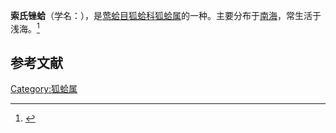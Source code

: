 {{Speciesbox
| name = 索氏锉蛤
| image = 
| image_width = 
| genus = Lima
| species = sowerbyi
| authority = Deshayes
}}
'''索氏锉蛤'''（学名：''{{lang|la|Lima sowerbyi}}''），是[[莺蛤目|莺蛤目]][[狐蛤科|狐蛤科]][[狐蛤属|狐蛤属]]的一种。主要分布于[[南海|南海]]，常生活于浅海。<ref>{{cite web|url=http://shell.sinica.edu.tw/chinese/shellbase_detail.php?science_no=7358|title=国际贝库：索氏锉蛤|publisher=台湾贝类资料库|accessdate=2009-08-11}}</ref>

== 参考文献 ==
{{reflist}}
{{Taxonbar|from=Q15234901}}

[[Category:狐蛤属|Category:狐蛤属]]